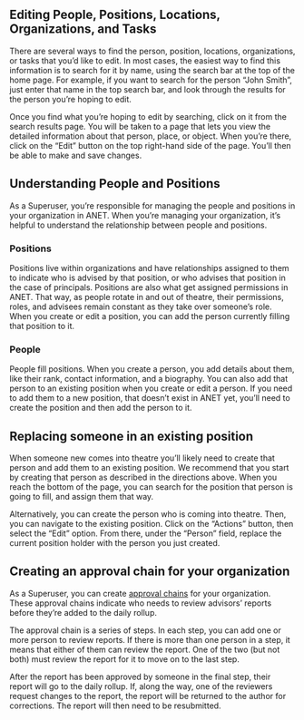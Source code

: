 
<Meta title="2. ANET Superuser Stories/Editing" />

## Editing People, Positions, Locations, Organizations, and Tasks

There are several ways to find the person, position, locations, organizations, or tasks that you’d
like to edit. In most cases, the easiest way to find this information is to search for it by name,
using the search bar at the top of the home page. For example, if you want to search for the person
“John Smith”, just enter that name in the top search bar, and look through the results for the
person you’re hoping to edit.

Once you find what you’re hoping to edit by searching, click on it from the search results page. You
will be taken to a page that lets you view the detailed information about that person, place, or
object. When you’re there, click on the “Edit” button on the top right-hand side of the page. You’ll
then be able to make and save changes.

## Understanding People and Positions

As a Superuser, you’re responsible for managing the people and positions in your organization in
ANET. When you’re managing your organization, it’s helpful to understand the relationship between
people and positions.

### Positions

Positions live within organizations and have relationships assigned to them to indicate who is
advised by that position, or who advises that position in the case of principals. Positions are also
what get assigned permissions in ANET. That way, as people rotate in and out of theatre, their
permissions, roles, and advisees remain constant as they take over someone’s role. When you create
or edit a position, you can add the person currently filling that position to it.

### People

People fill positions. When you create a person, you add details about them, like their rank,
contact information, and a biography. You can also add that person to an existing position when you
create or edit a person. If you need to add them to a new position, that doesn’t exist in ANET yet,
you’ll need to create the position and then add the person to it.

## Replacing someone in an existing position

When someone new comes into theatre you’ll likely need to create that person and add them to an
existing position. We recommend that you start by creating that person as described in the
directions above. When you reach the bottom of the page, you can search for the position that person
is going to fill, and assign them that way.

Alternatively, you can create the person who is coming into theatre. Then, you can navigate to the
existing position. Click on the “Actions” button, then select the “Edit” option. From there, under
the “Person” field, replace the current position holder with the person you just created.

## Creating an approval chain for your organization

As a Superuser, you can create [approval chains](/docs/3-anet-admin-stories-1-approval-chains--docs) for your organization.
These approval chains indicate who needs to review advisors’ reports before they’re added to the daily rollup.

The approval chain is a series of steps. In each step, you can add one or more person to review
reports. If there is more than one person in a step, it means that either of them can review the
report. One of the two (but not both) must review the report for it to move on to the last step.

After the report has been approved by someone in the final step, their report will go to the daily
rollup. If, along the way, one of the reviewers request changes to the report, the report will be
returned to the author for corrections. The report will then need to be resubmitted.
